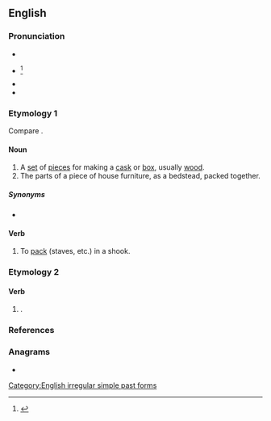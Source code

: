 {{also|Shook}}
==English==

===Pronunciation===
* {{IPA|/ʃʊk/|lang=en}}
* {{a|obsolete}} {{IPA|/ʃuːk/|lang=en}}<ref>{{cite-book|author=John Walker|title=A critical pronouncing dictionary|url=https://books.google.co.nz/books?id=9OsIAAAAQAAJ|archiveurl=|archivedate=|year=1824|page=560}}</ref>
* {{audio|en-us-shook.ogg|Audio (US)|lang=en}}
* {{rhymes|ʊk|lang=en}}

===Etymology 1===
Compare {{m|en|shock||a bundle of sheaves}}.

====Noun====
{{en-noun}}

# A [[set]] of [[piece]]s for making a [[cask]] or [[box]], usually [[wood]].
# The parts of a piece of house furniture, as a bedstead, packed together.

=====Synonyms=====
* {{l|en|stook}}

====Verb====
{{en-verb}}

# To [[pack]] (staves, etc.) in a shook.

===Etymology 2===

====Verb====
{{head|en|verb form}}

# {{en-simple past of|shake}}.

===References===
<references/>

===Anagrams===
* {{anagrams|en|a=hkoos|Hooks|OHKOs|hooks}}

[[Category:English irregular simple past forms]]